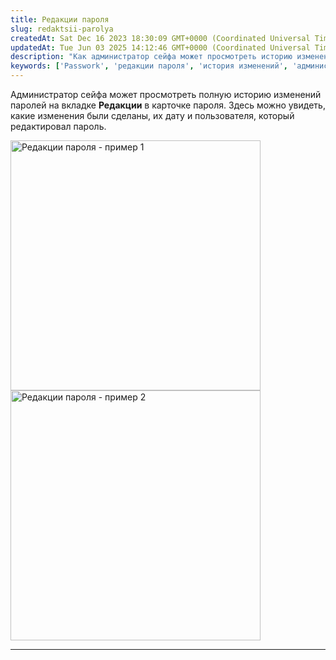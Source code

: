 ```yaml
---
title: Редакции пароля
slug: redaktsii-parolya
createdAt: Sat Dec 16 2023 18:30:09 GMT+0000 (Coordinated Universal Time)
updatedAt: Tue Jun 03 2025 14:12:46 GMT+0000 (Coordinated Universal Time)
description: "Как администратор сейфа может просмотреть историю изменений паролей на вкладке 'Редакции' в карточке пароля, узнать дату и пользователя, который редактировал пароль."
keywords: ['Passwork', 'редакции пароля', 'история изменений', 'администратор', 'карточка пароля']
---
```


Администратор сейфа может просмотреть полную историю изменений паролей на вкладке **Редакции** в карточке пароля. Здесь можно увидеть, какие изменения были сделаны, их дату и пользователя, который редактировал пароль.

<div style={{ display: 'flex', gap: '24px', justifyContent: 'center', margin: '32px 0' }}>
  <img
    src="https://archbee-image-uploads.s3.amazonaws.com/QKZtfOnnubSbfN3D1EPqb-nnbbTNFQibJmlaOJBCvry-20250424-092013.png"
    width="400"
    style={{ display: 'block', border: '1px solid #eee', borderRadius: '8px' }}
    alt="Редакции пароля - пример 1"
  />
  <img
    src="https://archbee-image-uploads.s3.amazonaws.com/QKZtfOnnubSbfN3D1EPqb-4CekiXec-Eq8c3z4CtTWh-20250424-092029.png"
    width="400"
    style={{ display: 'block', border: '1px solid #eee', borderRadius: '8px' }}
    alt="Редакции пароля - пример 2"
  />
</div>

***